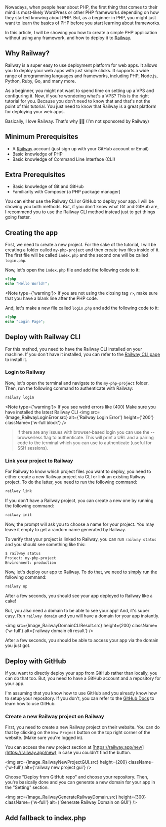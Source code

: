 
Nowadays, when people hear about PHP, the first thing that comes to their mind is most-likely WordPress or
other PHP frameworks depending on how they started knowing about PHP. But, as a beginner in PHP, you might
just want to learn the basics of PHP before you start learning about frameworks.

In this article, I will be showing you how to create a simple PHP application without using any framework, and
how to deploy it to [Railway](https://railway.app/).

## Why Railway?
Railway is a super easy to use deployment platform for web apps. It allows you to deploy your web apps with
just simple clicks. It supports a wide range of programming languages and frameworks, including PHP, Node.js,
Python, Ruby, Go, and many more.

As a beginner, you might not want to spend time on setting up a VPS and configuring it. Now, if you're wondering
what's a VPS? This is the right tutorial for you. Because you don't need to know that and that's not the point
of this tutorial. You just need to know that Railway is a great platform for deploying your web apps.

Basically, I love Railway. That's why 🤷‍♂️ (I'm not sponsored by Railway)

## Minimum Prerequisites
- A [Railway](https://railway.app/) account (just sign up with your GitHub account or Email)
- Basic knowledge of PHP
- Basic knowledge of Command Line Interface (CLI)

## Extra Prerequisites
- Basic knowledge of Git and GitHub
- Familiarity with Composer (a PHP package manager)

You can either use the Railway CLI or GitHub to deploy your app. I will be showing you both methods. But, if you
don't know what Git and GitHub are, I recommend you to use the Railway CLI method instead just to get things going
faster.

## Creating the app
First, we need to create a new project. For the sake of the tutorial, I will be creating a folder called
`my-php-project` and then create two files inside of it. The first file will be called `index.php` and the
second one will be called `login.php`.

Now, let's open the `index.php` file and add the following code to it:

```php
<?php
echo "Hello World!";

```

<Note type={'warning'}>
  If you are not using the closing tag `?>`, make sure that you have a blank line after the PHP code.</Note>

And, let's make a new file called `login.php` and add the following code to it:

```php
<?php
echo "Login Page";

```

## Deploy with Railway CLI
For this method, you need to have the Railway CLI installed on your machine. If you don't have it installed,
you can refer to the [Railway CLI page](https://docs.railway.app/develop/cli#install) to install it.

### Login to Railway
Now, let's open the terminal and navigate to the `my-php-project` folder. Then, run the following command to
authenticate with Railway:

```bash
railway login
```

<Note type={'warning'}>
  If you see weird errors like (400) Make sure you have installed the latest Railway CLI
  <img src={Image_RailwayLoginError.src} alt={'Railway Login Error'} height={'200'} className={'w-full block'} />
</Note>
<Note>
> If there are any issues with browser-based login you can use the --browserless flag to authenticate.
  This will print a URL and a pairing code to the terminal which you can use to authenticate (useful for SSH sessions).
</Note>

### Link your project to Railway
For Railway to know which project files you want to deploy, you need to either create a new Railway project via CLI or
link an existing Railway project. To do the latter, you need to run the following command:

```bash
railway link
```

If you don't have a Railway project, you can create a new one by running the following command:

```bash
railway init
```

Now, the prompt will ask you to choose a name for your project. You may leave it empty to get a random name
generated by Railway.

To verify that your project is linked to Railway, you can run `railway status` and you should see something like
this:

```bash
$ railway status
Project: my-php-project
Environment: production
```

Now, let's deploy our app to Railway. To do that, we need to simply run the following command:

```bash
railway up
```

After a few seconds, you should see your app deployed to Railway like a cake!

But, you also need a domain to be able to see your app! And, it's super easy. Run `railway domain` and
you will have a domain for your app instantly.

<img src={Image_RailwayDomainCLIResult.src} height={200} className={'w-full'} alt={'railway domain cli result'} />

After a few seconds, you should be able to access your app via the domain you just got.

## Deploy with GitHub
If you want to directly deploy your app from GitHub rather than locally, you can do that too. But, you need to
have a GitHub account and a repository for your app.

I'm assuming that you know how to use GitHub and you already know how to setup your repository. If you don't,
you can refer to the [GitHub Docs](https://docs.github.com/en/github/getting-started-with-github) to learn
how to use GitHub.

### Create a new Railway project on Railway
First, you need to create a new Railway project on their website. You can do that by clicking on the `New Project`
button on the top right corner of the website. (Make sure you're logged in).

<Note>You can access the new project section at [https://railway.app/new](https://railway.app/new) in case
you couldn't find the button.</Note>

<img src={Image_RailwayNewProjectGUI.src} height={200} className={'w-full'} alt={'railway new project gui'} />

Choose "Deploy from GitHub repo" and choose your repository. Then, you're basically done and you can generate a new
domain for your app in the "Setting" section.

<img src={Image_RailwayGenerateRailwayDomain.src} height={300} className={'w-full'} alt={'Generate Railway Domain on GUI'} />

## Add fallback to index.php



